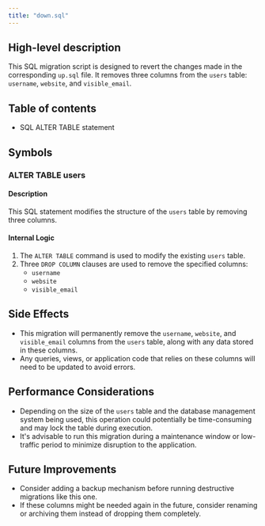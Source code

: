 ```yaml
---
title: "down.sql"
---
```


## High-level description
This SQL migration script is designed to revert the changes made in the corresponding `up.sql` file. It removes three columns from the `users` table: `username`, `website`, and `visible_email`.

## Table of contents
- SQL ALTER TABLE statement

## Symbols

### ALTER TABLE users
#### Description
This SQL statement modifies the structure of the `users` table by removing three columns.

#### Internal Logic
1. The `ALTER TABLE` command is used to modify the existing `users` table.
2. Three `DROP COLUMN` clauses are used to remove the specified columns:
   - `username`
   - `website`
   - `visible_email`

## Side Effects
- This migration will permanently remove the `username`, `website`, and `visible_email` columns from the `users` table, along with any data stored in these columns.
- Any queries, views, or application code that relies on these columns will need to be updated to avoid errors.

## Performance Considerations
- Depending on the size of the `users` table and the database management system being used, this operation could potentially be time-consuming and may lock the table during execution.
- It's advisable to run this migration during a maintenance window or low-traffic period to minimize disruption to the application.

## Future Improvements
- Consider adding a backup mechanism before running destructive migrations like this one.
- If these columns might be needed again in the future, consider renaming or archiving them instead of dropping them completely.